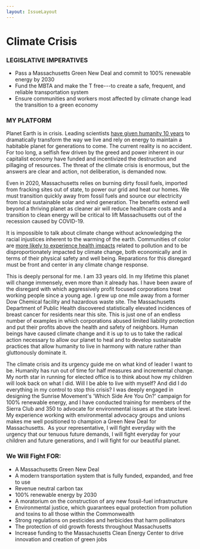 ```yaml
---
layout: IssueLayout
---
```


# Climate Crisis

### LEGISLATIVE IMPERATIVES

-   Pass a Massachusetts Green New Deal and commit to 100% renewable energy by 2030
-   Fund the MBTA and make the T free---to create a safe, frequent, and reliable transportation system
-   Ensure communities and workers most affected by climate change lead the transition to a green economy

### MY PLATFORM

Planet Earth is in crisis. Leading scientists [have given humanity 10 years](https://www.theguardian.com/environment/2018/oct/08/global-warming-must-not-exceed-15c-warns-landmark-un-report) to dramatically transform the way we live and rely on energy to maintain a habitable planet for generations to come. The current reality is no accident. For too long, a selfish few driven by the greed and power inherent in our capitalist economy have funded and incentivized the destruction and pillaging of resources. The threat of the climate crisis is enormous, but the answers are clear and action, not deliberation, is demanded now.  

Even in 2020, Massachusetts relies on burning dirty fossil fuels, imported from fracking sites out of state, to power our grid and heat our homes. We must transition quickly away from fossil fuels and source our electricity from local sustainable solar and wind generation. The benefits extend well beyond a thriving planet as cleaner air will reduce healthcare costs and a transition to clean energy will be critical to lift Massachusetts out of the recession caused by COVID-19.

It is impossible to talk about climate change without acknowledging the racial injustices inherent to the warming of the earth. Communities of color are [more likely to experience health impacts](https://urbanhabitat.org/files/climateofchange.pdf) related to pollution and to be disproportionately impacted by climate change, both economically and in terms of their physical safety and well being. Reparations for this disregard must be front and center in any climate change response.

This is deeply personal for me. I am 33 years old. In my lifetime this planet will change immensely, even more than it already has. I have been aware of the disregard with which aggressively profit focused corporations treat working people since a young age. I grew up one mile away from a former Dow Chemical facility and hazardous waste site. The Massachusetts Department of Public Health discovered statistically elevated incidences of breast cancer for residents near this site. This is just one of an endless number of examples in which corporations abused limited liability protection and put their profits above the health and safety of neighbors. Human beings have caused climate change and it is up to us to take the radical action necessary to allow our planet to heal and to develop sustainable practices that allow humanity to live in harmony with nature rather than gluttonously dominate it.

The climate crisis and its urgency guide me on what kind of leader I want to be. Humanity has run out of time for half measures and incremental change. My north star in running for elected office is to think about how my children will look back on what I did. Will I be able to live with myself? And did I do everything in my control to stop this crisis? I was deeply engaged in designing the Sunrise Movement's 'Which Side Are You On?' campaign for 100% renewable energy, and I have conducted training for members of the Sierra Club and 350 to advocate for environmental issues at the state level. My experience working with environmental advocacy groups and unions makes me well positioned to champion a Green New Deal for Massachusetts.  As your representative, I will fight everyday with the urgency that our tenuous future demands, I will fight everyday for your children and future generations, and I will fight for our beautiful planet.

### We Will Fight FOR:

-   A Massachusetts Green New Deal
-   A modern transportation system that is fully funded, expanded, and free to use
-   Revenue neutral carbon tax
-   100% renewable energy by 2030
-   A moratorium on the construction of any new fossil-fuel infrastructure
-   Environmental justice, which guarantees equal protection from pollution and toxins to all those within the Commonwealth
-   Strong regulations on pesticides and herbicides that harm pollinators
-   The protection of old growth forests throughout Massachusetts
-   Increase funding to the Massachusetts Clean Energy Center to drive innovation and creation of green jobs
